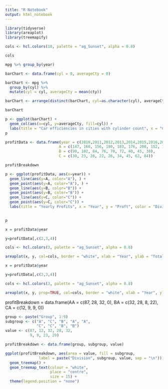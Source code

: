 ```yaml
---
title: "R Notebook"
output: html_notebook
---
```



```r
library(tidyverse)
library(areaplot)
library(treemapify)
```
```r
cols <- hcl.colors(18, palette = "ag_Sunset", alpha = 0.8)

cols
```


```r
mpg %>% group_by(year)
```


```r
barChart <- data.frame(cyl = 0, averageCty = 0)

barChart <- mpg %>% 
  group_by(cyl) %>%
  mutate(cyl = cyl, averageCty = mean(cty))

barChart <- arrange(distinct(barChart, cyl=as.character(cyl), averageCty), cyl)

barChart
```

```r
p <- ggplot(barChart) +
  geom_col(aes(x=cyl, y=averageCty, fill=cyl)) +
  labs(title = "Car efficiencies in cities with cylinder count", x = "Cylinders", y = "Average City MPG", fill = "Cylinders")
p
```

```r
profitData <- data.frame(year = c(2010,2011,2012,2013,2014,2015,2016,2017,2018), 
                        A = c(147, 160, 156, 180, 183, 176, 200, 152, 183),
                        B = c(90, 102, 84, 76, 70, 72, 40, 45, 38),
                        C = c(30, 23, 20, 22, 26, 34, 45, 62, 84))

profitBreakdown
```

```r
p <- ggplot(profitData, aes(x=year)) +
  geom_line(aes(y=A, color="A"), ) +
  geom_point(aes(y=A, color="A"), ) +
  geom_line(aes(y=B, color="B")) +
  geom_point(aes(y=B, color="B")) +
  geom_line(aes(y=C, color="C")) +
  geom_point(aes(y=C, color="C")) +
  labs(title = "Yearly Profits", x = "Year", y = "Proft", color = "Division")
  

p
```
```r
x = profitData$year

y=profitData[,c(2,3,4)]

cols <- hcl.colors(3, palette = "ag_Sunset", alpha = 0.8)

areaplot(x, y, col=cols, border = "white", xlab = "Year", ylab = "Total Profit", legend = TRUE)
```
```r
x = profitData$year

y=profitData[,c(2,3,4)]

cols <- hcl.colors(3, palette = "ag_Sunset", alpha = 0.8)

areaplot(x, y, prop=TRUE, col=cols, border = "white", xlab = "Year", ylab = "Relative Profit", legend = TRUE)
```


profitBreakdown = data.frame(AA = c(87, 28, 32, 0),
                        BA = c(32, 28, 8, 22),
                        CA = c(12, 9, 9, 0))

```r
group <- paste("Group", 1:9)
subgroup <- c("A", "C", "B", "A", "A",
              "C", "C", "B", "B")
value <- c(87, 12, 32, 28, 32,
           9, 9, 23, 29)

profitBreakdown <- data.frame(group, subgroup, value) 

ggplot(profitBreakdown, aes(area = value, fill = subgroup,
               label = paste("Division", subgroup, value, sep = "\n"))) +
  geom_treemap() +
  geom_treemap_text(colour = "white",
                    place = "centre",
                    size = 15) +
  theme(legend.position = "none")
```








